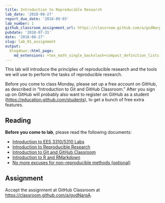 ```yaml
---
title: Introduction to Reproducible Research
lab_date: '2018-08-27'
report_due_date: '2018-09-03'
lab_number: 1
github_classroom_assignment_url: https://classroom.github.com/a/gvdNarpA
pubdate: '2018-07-31'
date: '2018-08-27'
slug: lab_01_assignment
output:
  blogdown::html_page:
    md_extensions: +tex_math_single_backslash+compact_definition_lists
---
```

This lab will introduce the principles of reproducible research and the tools we will use to perform the tasks of reproducible research.

Before you come to class Monday, please set up a free account on GitHub, as described in "Introduction to Git and GitHub Classroom." After you sign up on GitHub will probably also want to register on GitHub as a student (<https://education.github.com/students>), to get a bunch of free extra features.

## Reading

**Before you come to lab**, please read the following documents:

* [Introduction to EES 3310/5310 Labs](/lab_docs/lab_01_lab01_overview)
* [Introduction to Reproducible Research](/lab_docs/lab_01_reproducible_research)
* [Introduction to Git and GitHub Classroom](/lab_docs/lab_01_git_intro)
* [Introduction to R and RMarkdown](/lab_docs/lab_01_rmarkdown_intro)
* [No more excuses for non-reproducible methods (optional)](/lab_docs/lab_01_no_more_excuses)

## Assignment

Accept the assignment at GitHub Classroom at <https://classroom.github.com/a/gvdNarpA>.
